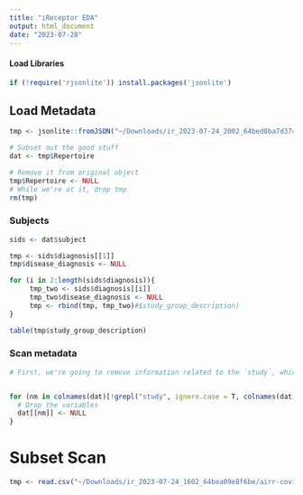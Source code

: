 ```yaml
---
title: "iReceptor EDA"
output: html_document
date: "2023-07-28"
---
```


#### Load Libraries

```r
if (!require('rjsonlite')) install.packages('jsonlite')
```

## Load Metadata

```r
tmp <- jsonlite::fromJSON("~/Downloads/ir_2023-07-24_2002_64bed8ba7d374/airr-covid-19-metadata.json")

# Subset out the good stuff
dat <- tmp$Repertoire

# Remove it from original object
tmp$Repertoire <- NULL
# While we're at it, drop tmp
rm(tmp)
```

### Subjects

```r
sids <- dat$subject

tmp <- sids$diagnosis[[1]]
tmp$disease_diagnosis <- NULL

for (i in 2:length(sids$diagnosis)){
     tmp_two <- sids$diagnosis[[i]]
     tmp_two$disease_diagnosis <- NULL
     tmp <- rbind(tmp, tmp_two)#$study_group_description)
}

table(tmp$study_group_description)
```


### Scan metadata

```r
# First, we're going to remove information related to the `study`, which will leave the `subject` as the unit of analysis.


for (nm in colnames(dat)[!grepl("study", ignore.case = T, colnames(dat))]){
  # Drop the variables
  dat[[nm]] <- NULL
}
```






# Subset Scan

```r
tmp <- read.csv("~/Downloads/ir_2023-07-24_1602_64bea09e8f6be/airr-covid-19.tsv", header = T, stringsAsFactors = F, sep = '\t')

```